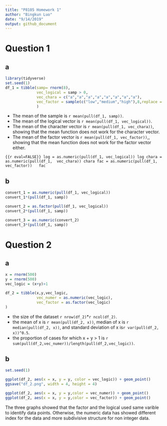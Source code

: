 ```yaml
---
title: "P8105 Homework 1"
author: "Bingkun Luo"
date: "9/14/2019"
output: github_document
---
```

# Question 1
## a
```r
library(tidyverse)
set.seed(1)
df_1 = tibble(samp= rnorm(8),
              vec_logical = samp > 0,
              vec_chara = c("a","a","a","a","a","a","a","a"),
              vec_factor = sample(c("low","medium","high"),8,replace = TRUE)
              )

```
* The mean of the sample is `r mean(pull(df_1, samp))`.
* The mean of the logical vector is `r mean(pull(df_1, vec_logical))`.
* The mean of the character vector is `r mean(pull(df_1, vec_chara))`, showing that the mean function does not work for the character vector.
* The mean of the factor vector is `r mean(pull(df_1, vec_factor))`,, showing that the mean function does not work for the factor vector either.

```{{r eval=FALSE}}
log = as.numeric(pull(df_1, vec_logical))
log
chara = as.numeric(pull(df_1,  vec_chara))
chara
fac = as.numeric(pull(df_1, vec_factor))  
fac
```

## b
```r
convert_1 = as.numeric(pull(df_1, vec_logical))
convert_1*(pull(df_1, samp))

convert_2 = as.factor(pull(df_1, vec_logical))
convert_2*(pull(df_1, samp))

convert_3 = as.numeric(convert_2)
convert_3*(pull(df_1, samp))
```

# Question 2
## a
```r
x = rnorm(500)
y = rnorm(500)
vec_logic = (x+y)>1

df_2 = tibble(x,y,vec_logic,
              vec_numer = as.numeric(vec_logic),
              vec_factor = as.factor(vec_logic)
)
```
* the size of the dataset `r nrow(df_2) `*`r ncol(df_2)`.
* the mean of x is `r mean(pull(df_2, x))`, median of x is `r median(pull(df_2, x))`, and standard deviation of x is`r var(pull(df_2, x))^0.5`.
* the proportion of cases for which x + y > 1 is `r sum(pull(df_2,vec_numer))/length(pull(df_2,vec_logic))`.

## b
```r
set.seed(1)

ggplot(df_2, aes(x = x, y = y, color = vec_logic)) + geom_point()
ggsave("df_2.png", width = 4, height = 4)
```


```r
ggplot(df_2, aes(x = x, y = y,color = vec_numer)) + geom_point()
ggplot(df_2, aes(x = x, y = y,color = vec_factor)) + geom_point()
```

The three graphs showed that the factor and the logical used same varible to identify data points. Otherwise, the numeric data has showed different index for the data and more subdivisive structure for non integer data.